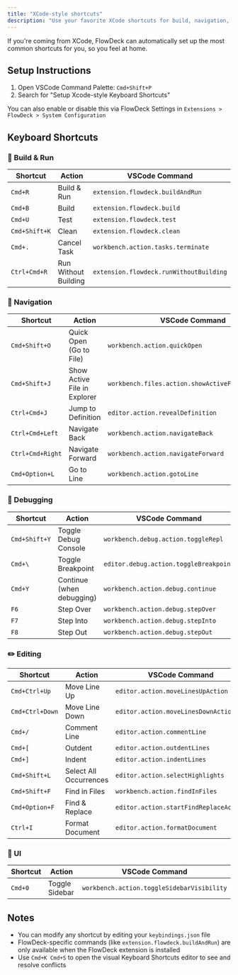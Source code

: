 ```yaml
---
title: "XCode-style shortcuts"
description: "Use your favorite XCode shortcuts for build, navigation, debugging, and more"
---
```


If you're coming from XCode, FlowDeck can automatically set up the most common shortcuts for you, so you feel at home.

## Setup Instructions

1. Open VSCode Command Palette: `Cmd+Shift+P`
2. Search for "Setup Xcode-style Keyboard Shortcuts"

You can also enable or disable this via FlowDeck Settings in `Extensions > FlowDeck > System Configuration`

## Keyboard Shortcuts

### 🔨 Build & Run

| Shortcut      | Action               | VSCode Command                          |
| ------------- | -------------------- | --------------------------------------- |
| `Cmd+R`       | Build & Run          | `extension.flowdeck.buildAndRun`        |
| `Cmd+B`       | Build                | `extension.flowdeck.build`              |
| `Cmd+U`       | Test                 | `extension.flowdeck.test`               |
| `Cmd+Shift+K` | Clean                | `extension.flowdeck.clean`              |
| `Cmd+.`       | Cancel Task          | `workbench.action.tasks.terminate`      |
| `Ctrl+Cmd+R`  | Run Without Building | `extension.flowdeck.runWithoutBuilding` |

### 🧭 Navigation

| Shortcut         | Action                       | VSCode Command                                    |
| ---------------- | ---------------------------- | ------------------------------------------------- |
| `Cmd+Shift+O`    | Quick Open (Go to File)      | `workbench.action.quickOpen`                      |
| `Cmd+Shift+J`    | Show Active File in Explorer | `workbench.files.action.showActiveFileInExplorer` |
| `Ctrl+Cmd+J`     | Jump to Definition           | `editor.action.revealDefinition`                  |
| `Ctrl+Cmd+Left`  | Navigate Back                | `workbench.action.navigateBack`                   |
| `Ctrl+Cmd+Right` | Navigate Forward             | `workbench.action.navigateForward`                |
| `Cmd+Option+L`   | Go to Line                   | `workbench.action.gotoLine`                       |

### 🐛 Debugging

| Shortcut      | Action                    | VSCode Command                         |
| ------------- | ------------------------- | -------------------------------------- |
| `Cmd+Shift+Y` | Toggle Debug Console      | `workbench.debug.action.toggleRepl`    |
| `Cmd+\`       | Toggle Breakpoint         | `editor.debug.action.toggleBreakpoint` |
| `Cmd+Y`       | Continue (when debugging) | `workbench.action.debug.continue`      |
| `F6`          | Step Over                 | `workbench.action.debug.stepOver`      |
| `F7`          | Step Into                 | `workbench.action.debug.stepInto`      |
| `F8`          | Step Out                  | `workbench.action.debug.stepOut`       |

### ✏️ Editing

| Shortcut        | Action                 | VSCode Command                         |
| --------------- | ---------------------- | -------------------------------------- |
| `Cmd+Ctrl+Up`   | Move Line Up           | `editor.action.moveLinesUpAction`      |
| `Cmd+Ctrl+Down` | Move Line Down         | `editor.action.moveLinesDownAction`    |
| `Cmd+/`         | Comment Line           | `editor.action.commentLine`            |
| `Cmd+[`         | Outdent                | `editor.action.outdentLines`           |
| `Cmd+]`         | Indent                 | `editor.action.indentLines`            |
| `Cmd+Shift+L`   | Select All Occurrences | `editor.action.selectHighlights`       |
| `Cmd+Shift+F`   | Find in Files          | `workbench.action.findInFiles`         |
| `Cmd+Option+F`  | Find & Replace         | `editor.action.startFindReplaceAction` |
| `Ctrl+I`        | Format Document        | `editor.action.formatDocument`         |

### 🎨 UI

| Shortcut | Action         | VSCode Command                             |
| -------- | -------------- | ------------------------------------------ |
| `Cmd+0`  | Toggle Sidebar | `workbench.action.toggleSidebarVisibility` |

## Notes

- You can modify any shortcut by editing your `keybindings.json` file
- FlowDeck-specific commands (like `extension.flowdeck.buildAndRun`) are only available when the FlowDeck extension is installed
- Use `Cmd+K Cmd+S` to open the visual Keyboard Shortcuts editor to see and resolve conflicts